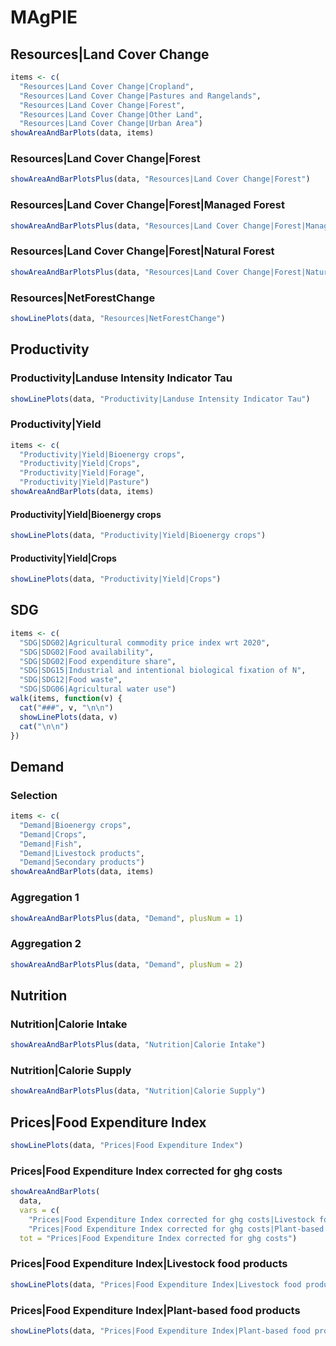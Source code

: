 <!--
|  (C) 2006-2023 Potsdam Institute for Climate Impact Research (PIK)
|  authors, and contributors see CITATION.cff file. This file is part
|  of REMIND and licensed under AGPL-3.0-or-later. Under Section 7 of
|  AGPL-3.0, you are granted additional permissions described in the
|  REMIND License Exception, version 1.0 (see LICENSE file).
|  Contact: remind@pik-potsdam.de
-->
# MAgPIE

## Resources|Land Cover Change

```r
items <- c(
  "Resources|Land Cover Change|Cropland",
  "Resources|Land Cover Change|Pastures and Rangelands",
  "Resources|Land Cover Change|Forest",
  "Resources|Land Cover Change|Other Land",
  "Resources|Land Cover Change|Urban Area")
showAreaAndBarPlots(data, items)
```

### Resources|Land Cover Change|Forest

```r
showAreaAndBarPlotsPlus(data, "Resources|Land Cover Change|Forest")
```

### Resources|Land Cover Change|Forest|Managed Forest

```r
showAreaAndBarPlotsPlus(data, "Resources|Land Cover Change|Forest|Managed Forest")
```

### Resources|Land Cover Change|Forest|Natural Forest

```r
showAreaAndBarPlotsPlus(data, "Resources|Land Cover Change|Forest|Natural Forest")
```

### Resources|NetForestChange

```r
showLinePlots(data, "Resources|NetForestChange")
```

##  Productivity


### Productivity|Landuse Intensity Indicator Tau

```r
showLinePlots(data, "Productivity|Landuse Intensity Indicator Tau")
```

### Productivity|Yield

```r
items <- c(
  "Productivity|Yield|Bioenergy crops",
  "Productivity|Yield|Crops",
  "Productivity|Yield|Forage",
  "Productivity|Yield|Pasture")
showAreaAndBarPlots(data, items)
```

#### Productivity|Yield|Bioenergy crops

```r
showLinePlots(data, "Productivity|Yield|Bioenergy crops")
```

#### Productivity|Yield|Crops

```r
showLinePlots(data, "Productivity|Yield|Crops")
```


## SDG

```r
items <- c(
  "SDG|SDG02|Agricultural commodity price index wrt 2020",
  "SDG|SDG02|Food availability",
  "SDG|SDG02|Food expenditure share",
  "SDG|SDG15|Industrial and intentional biological fixation of N",
  "SDG|SDG12|Food waste",
  "SDG|SDG06|Agricultural water use")
walk(items, function(v) {
  cat("###", v, "\n\n")
  showLinePlots(data, v)
  cat("\n\n")
})
```

## Demand

### Selection

```r
items <- c(
  "Demand|Bioenergy crops",
  "Demand|Crops",
  "Demand|Fish",
  "Demand|Livestock products",
  "Demand|Secondary products")
showAreaAndBarPlots(data, items)
```

### Aggregation 1

```r
showAreaAndBarPlotsPlus(data, "Demand", plusNum = 1)
```

### Aggregation 2

```r
showAreaAndBarPlotsPlus(data, "Demand", plusNum = 2)
```



## Nutrition

### Nutrition|Calorie Intake

```r
showAreaAndBarPlotsPlus(data, "Nutrition|Calorie Intake")
```

### Nutrition|Calorie Supply

```r
showAreaAndBarPlotsPlus(data, "Nutrition|Calorie Supply")
```


## Prices|Food Expenditure Index

```r
showLinePlots(data, "Prices|Food Expenditure Index")
```

### Prices|Food Expenditure Index corrected for ghg costs

```r
showAreaAndBarPlots(
  data,
  vars = c(
    "Prices|Food Expenditure Index corrected for ghg costs|Livestock food products",
    "Prices|Food Expenditure Index corrected for ghg costs|Plant-based food products"),
  tot = "Prices|Food Expenditure Index corrected for ghg costs")
```

### Prices|Food Expenditure Index|Livestock food products

```r
showLinePlots(data, "Prices|Food Expenditure Index|Livestock food products")
```

### Prices|Food Expenditure Index|Plant-based food products

```r
showLinePlots(data, "Prices|Food Expenditure Index|Plant-based food products")
```
